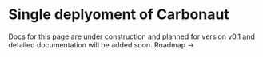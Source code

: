 
# Single deplyoment of Carbonaut

<Callout type="warning">
  Docs for this page are under construction and planned for version v0.1 and detailed documentation will be added soon. <Link href="/docs/roadmap">Roadmap <span>→</span></Link>
</Callout>
